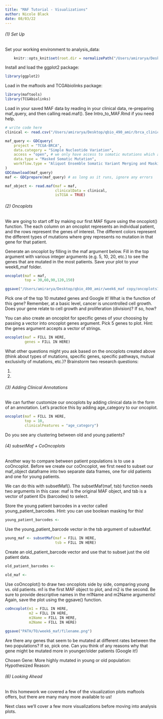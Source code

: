 ```yaml
---
title: "MAF Tutorial - Visualizations"
author: Nicole Black
date: 08/03/22
---
```


###### (1) Set Up

Set your working environment to analysis_data:

```r
    knitr::opts_knit$set(root.dir = normalizePath("/Users/amirarya/Desktop/qbio_490_amir/analysis_data")) 
```

Install and load the ggplot2 package:

```r
library(ggplot2)
```

Load in the maftools and TCGAbiolinks package:

```r
library(maftools)
library(TCGAbiolinks)
```

Load in your saved MAF data by reading in your clinical data, re-preparing maf_query, and then calling read.maf(). See Intro_to_MAF.Rmd if you need help.

```r
# write code here
clinical <- read.csv("/Users/amirarya/Desktop/qbio_490_amir/brca_clinical_data.csv")

maf_query <- GDCquery(
    project = "TCGA-BRCA", 
    data.category = "Simple Nucleotide Variation", 
    access = "open", # we only have access to somatic mutations which are open access
    data.type = "Masked Somatic Mutation", 
    workflow.type = "Aliquot Ensemble Somatic Variant Merging and Masking"
)
GDCdownload(maf_query)
maf <- GDCprepare(maf_query) # as long as it runs, ignore any errors

maf_object <- read.maf(maf = maf, 
                       clinicalData = clinical,
                       isTCGA = TRUE)
```

###### (2) Oncoplots

We are going to start off by making our first MAF figure using the oncoplot() function. The each column on an oncoplot represents an individual patient, and the rows represent the genes of interest. The different colors represent the different types of mutations where grey represents no mutation in that gene for that patient.

Generate an oncoplot by filling in the maf argument below. Fill in the top argument with various integer arguments (e.g. 5, 10, 20, etc.) to see the genes that are mutated in the most patients. Save your plot to your week6_maf folder.

```r
oncoplot(maf = maf,
         top = 30,60,90,120,150) 

ggsave("/Users/amirarya/Desktop/qbio_490_amir/week6_maf copy/oncoplots1.png")
```

Pick one of the top 10 mutated genes and Google it! What is the function of this gene? Remember, at a basic level, cancer is uncontrolled cell growth. Does your gene relate to cell growth and proliferation (division)? If so, how?

You can also create an oncoplot for specific genes of your choosing by passing a vector into oncoplot genes argument. Pick 5 genes to plot. Hint: the genes argument accepts a vector of strings.

```r
oncoplot(maf = FILL IN HERE,
         genes = FILL IN HERE)
```

What other questions might you ask based on the oncoplots created above (think about types of mutations, specific genes, specific pathways, mutual exclusivity of mutations, etc.)? Brainstorm two research questions:

1.
2.

###### (3) Adding Clinical Annotations

We can further customize our oncoplots by adding clinical data in the form of an annotation. Let's practice this by adding age_category to our oncoplot.

```r
oncoplot(maf = FILL IN HERE,
         top = 10,
         clinicalFeatures = "age_category")
```

Do you see any clustering between old and young patients?

###### (4) subsetMaf + CoOncoplots

Another way to compare between patient populations is to use a coOncoplot. Before we create our coOncoplot, we first need to subset our maf_object dataframe into two separate data frames, one for old patients and one for young patients.

We can do this with subsetMaf(). The subsetMaf(maf, tsb) function needs two arguments in this case: maf is the original MAF object, and tsb is a vector of patient IDs (barcodes) to select.

Store the young patient barcodes in a vector called young_patient_barcodes. Hint: you can use boolean masking for this!

```r
young_patient_barcodes <- 
```

Use the young_patient_barcode vector in the tsb argument of subsetMaf.

```r
young_maf <- subsetMaf(maf = FILL IN HERE,
                       tsb = FILL IN HERE)
```

Create an old_patient_barcode vector and use that to subset just the old patient data.

```r
old_patient_barcodes <- 
  
old_maf <- 
```

Use coOncoplot() to draw two oncoplots side by side, comparing young vs. old patients. m1 is the first MAF object to plot, and m2 is the second. Be sure to provide descriptive names in the m1Name and m2Name arguments! Again, save the plot using the ggsave() function.

```r
coOncoplot(m1 = FILL IN HERE, 
           m2 = FILL IN HERE, 
           m1Name = FILL IN HERE, 
           m2Name = FILL IN HERE)

ggsave("PATH/TO/week6_maf/filename.png")
```

Are there any genes that seem to be mutated at different rates between the two populations? If so, pick one. Can you think of any reasons why that gene might be mutated more in younger/older patients (Google it!)

Chosen Gene:
More highly mutated in young or old population: 
Hypothesized Reason:

###### (6) Looking Ahead

In this homework we covered a few of the visualization plots maftools offers, but there are many many more available to us!

Next class we'll cover a few more visualizations before moving into analysis plots.

